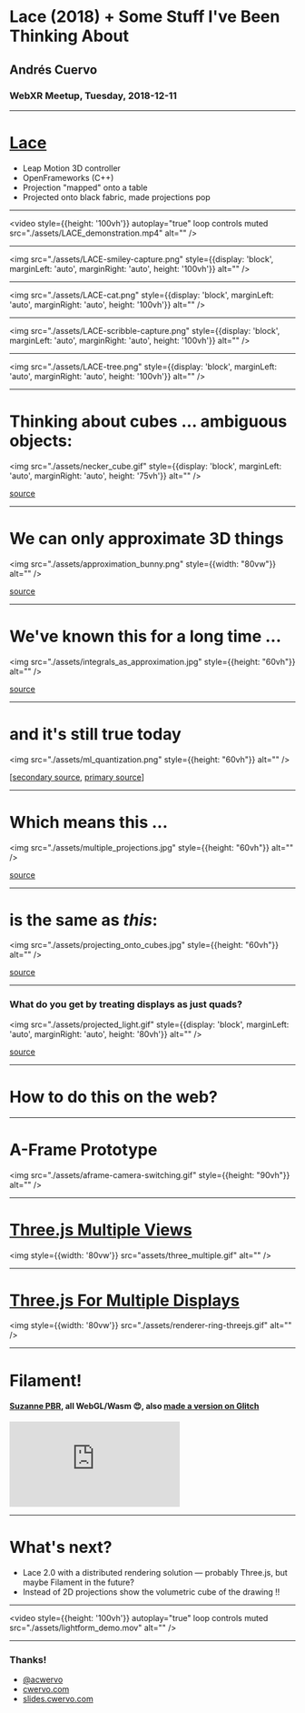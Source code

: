 
<!--

Possible chronological ordering for presentation:
- tinguely art piece
- muriel cooper
- Dynamicland
- Chalktalk
-->

# Lace (2018) + Some Stuff I've Been Thinking About
## Andrés Cuervo
### WebXR Meetup, Tuesday, 2018-12-11

---

# [Lace](https://cwervo.com/lace/)

- Leap Motion 3D controller
- OpenFrameworks (C++)
- Projection "mapped" onto a table
- Projected onto black fabric, made projections pop

---

<video style={{height: '100vh'}}  autoplay="true" loop controls muted src="./assets/LACE_demonstration.mp4" alt="" />

---

<img src="./assets/LACE-smiley-capture.png" style={{display: 'block', marginLeft: 'auto', marginRight: 'auto', height: '100vh'}} alt="" />

---

<img src="./assets/LACE-cat.png" style={{display: 'block', marginLeft: 'auto', marginRight: 'auto', height: '100vh'}} alt="" />

---

<img src="./assets/LACE-scribble-capture.png" style={{display: 'block', marginLeft: 'auto', marginRight: 'auto', height: '100vh'}} alt="" />

---

<img src="./assets/LACE-tree.png" style={{display: 'block', marginLeft: 'auto', marginRight: 'auto', height: '100vh'}} alt="" />


---

# Thinking about cubes ... ambiguous objects:

<img src="./assets/necker_cube.gif" style={{display: 'block', marginLeft: 'auto', marginRight: 'auto', height: '75vh'}} alt="" />

[source](https://neurochannels.blogspot.com/2009/09/consciousness-6-reversible-figures.html)

---

# We can only approximate 3D things

<img src="./assets/approximation_bunny.png" style={{width: "80vw"}} alt="" />

[source](https://www.researchgate.net/figure/Approximation-process-a-point-cloud-b-control-mesh-c-result_fig2_221209194)

---

# We've known this for a long time ...

<img src="./assets/integrals_as_approximation.jpg" style={{height: "60vh"}} alt="" />

[source](https://www.youtube.com/watch?v=rfG8ce4nNh0)

---

# and it's still true today

<img src="./assets/ml_quantization.png" style={{height: "60vh"}} alt="" />

[[secondary source](https://heartbeat.fritz.ai/8-bit-quantization-and-tensorflow-lite-speeding-up-mobile-inference-with-low-precision-a882dfcafbbd), [primary source](https://arxiv.org/abs/1510.00149)]

---

# Which means this ...

<img src="./assets/multiple_projections.jpg" style={{height: "60vh"}} alt="" />

[source](http://www.hrt-me.com/interactive-wall.htm)

---

# is the same as _this_:

<img src="./assets/projecting_onto_cubes.jpg" style={{height: "60vh"}} alt="" />

[source](https://www.youtube.com/watch?v=P1az8bbuOLg)

---

### What do you get by treating displays as just quads?

<img src="./assets/projected_light.gif" style={{display: 'block', marginLeft: 'auto', marginRight: 'auto', height: '80vh'}} alt="" />

[source](https://www.instagram.com/p/BUsdn43jv4S/?utm_source=ig_share_sheet&igshid=ezoi70zdlfnd)

---

# How to do this on the web?

---

# A-Frame Prototype

<img src="./assets/aframe-camera-switching.gif" style={{height: "90vh"}} alt="" />

---

# [Three.js Multiple Views](https://threejs.org/examples/webgl_multiple_views.html)

<img style={{width: '80vw'}} src="assets/three_multiple.gif" alt="" />

---

# [Three.js For Multiple Displays](https://threejs.org/examples/?q=mul#webgl_multiple_canvases_circle)

<img style={{width: '80vw'}} src="./assets/renderer-ring-threejs.gif" alt="" />

---

# Filament!

#### [Suzanne PBR](https://google.github.io/filament/webgl/demo_suzanne.html), all WebGL/Wasm 😍, also [made a version on Glitch](https://filament-test.glitch.me)


<iframe src="https://google.github.io/filament/webgl/demo_suzanne.html" frameborder="0" style={{width: '80vw', height: '65vh'}}></iframe>

---

# What's next?

- Lace 2.0 with a distributed rendering solution — probably Three.js, but maybe Filament in the future?
- Instead of 2D projections show the volumetric cube of the drawing !!

---

<video style={{height: '100vh'}}  autoplay="true" loop controls muted src="./assets/lightform_demo.mov" alt="" />

---

<div style={{fontSize: "5rem"}}>
<h3>Thanks!</h3>
<ul>
    <li><a style={{color: "black"}} href="https://twitter.com/acwervo">@acwervo</a></li>
    <li><a style={{color: "black"}} href="https://cwervo.com">cwervo.com</a></li>
    <li><a style={{color: "black"}} href="https://slides.cwervo.com">slides.cwervo.com</a></li>
</ul>
</div>
